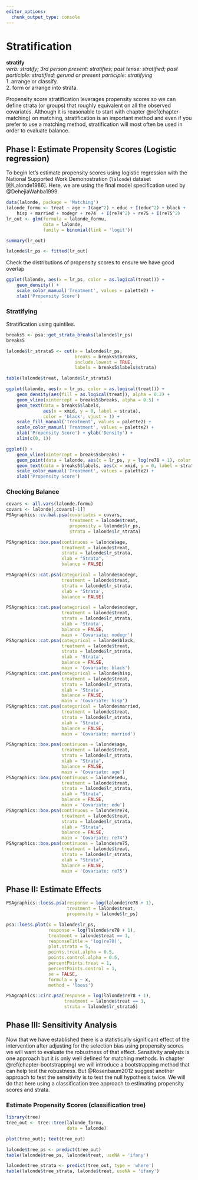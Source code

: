 ```yaml
---
editor_options: 
  chunk_output_type: console
---
```


# Stratification {#chapter-stratification}

::: {.rmdtip}
**stratify**  
*verb: stratify; 3rd person present: stratifies; past tense: stratified; past participle: stratified; gerund or present participle: stratifying*  
1. arrange or classify.  
2. form or arrange into strata.
:::


Propensity score stratification leverages propensity scores so we can define strata (or groups) that roughly equivalent on all the observed covariates. Although it is reasonable to start with chapter \@ref(chapter-matching) on matching, stratification is an important method and even if you prefer to use a matching method, stratification will most often be used in order to evaluate balance. 

## Phase I: Estimate Propensity Scores (Logistic regression)

To begin let's estimate propensity scores using logistic regression with the National Supported Work Demonostration (`lalonde`) dataset [@Lalonde1986]. Here, we are using the final model specification used by @DehejiaWahba1999. 

```r
data(lalonde, package = 'Matching')
lalonde_formu <- treat ~ age + I(age^2) + educ + I(educ^2) + black +
	hisp + married + nodegr + re74  + I(re74^2) + re75 + I(re75^2)
lr_out <- glm(formula = lalonde_formu,
			  data = lalonde,
			  family = binomial(link = 'logit'))
```



```r
summary(lr_out)
```

```r
lalonde$lr_ps <- fitted(lr_out)
```

Check the distributions of propensity scores to ensure we have good overlap

```r
ggplot(lalonde, aes(x = lr_ps, color = as.logical(treat))) + 
	geom_density() +
	scale_color_manual('Treatment', values = palette2) +
	xlab('Propensity Score')
```



### Stratifying

Stratification using quintiles.

```r

breaks5 <- psa::get_strata_breaks(lalonde$lr_ps)
breaks5

lalonde$lr_strata5 <- cut(x = lalonde$lr_ps, 
						  breaks = breaks5$breaks, 
						  include.lowest = TRUE, 
						  labels = breaks5$labels$strata)
```

```r
table(lalonde$treat, lalonde$lr_strata5)
```

```r
ggplot(lalonde, aes(x = lr_ps, color = as.logical(treat))) + 
	geom_density(aes(fill = as.logical(treat)), alpha = 0.2) +
	geom_vline(xintercept = breaks5$breaks, alpha = 0.5) +
	geom_text(data = breaks5$labels, 
			  aes(x = xmid, y = 0, label = strata),
			  color = 'black', vjust = 1) +
	scale_fill_manual('Treatment', values = palette2) +
	scale_color_manual('Treatment', values = palette2) +
	xlab('Propensity Score') + ylab('Density') +
	xlim(c(0, 1))
```



```r
ggplot() +
	geom_vline(xintercept = breaks5$breaks) +
	geom_point(data = lalonde, aes(x = lr_ps, y = log(re78 + 1), color = as.logical(treat)), alpha = 0.5) +
	geom_text(data = breaks5$labels, aes(x = xmid, y = 0, label = strata), color = 'black', vjust = 1) +
	scale_color_manual('Treatment', values = palette2) +
	xlab('Propensity Score')
```


### Checking Balance {#stratification-balance}

```r
covars <- all.vars(lalonde.formu)
covars <- lalonde[,covars[-1]]
PSAgraphics::cv.bal.psa(covariates = covars, 
						treatment = lalonde$treat,
						propensity = lalonde$lr_ps,
						strata = lalonde$lr_strata)
```



```r
PSAgraphics::box.psa(continuous = lalonde$age, 
					 treatment = lalonde$treat, 
					 strata = lalonde$lr_strata,
					 xlab = "Strata", 
					 balance = FALSE)
```


```r
PSAgraphics::cat.psa(categorical = lalonde$nodegr, 
					 treatment = lalonde$treat, 
					 strata = lalonde$lr_strata, 
					 xlab = 'Strata',
					 balance = FALSE)
```

```r
PSAgraphics::cat.psa(categorical = lalonde$nodegr, 
					 treatment = lalonde$treat, 
					 strata = lalonde$lr_strata, 
					 xlab = 'Strata',
					 balance = FALSE, 
					 main = 'Covariate: nodegr')
PSAgraphics::cat.psa(categorical = lalonde$black, 
					 treatment = lalonde$treat, 
					 strata = lalonde$lr_strata, 
					 xlab = 'Strata',
					 balance = FALSE, 
					 main = 'Covariate: black')
PSAgraphics::cat.psa(categorical = lalonde$hisp, 
					 treatment = lalonde$treat, 
					 strata = lalonde$lr_strata, 
					 xlab = 'Strata',
					 balance = FALSE, 
					 main = 'Covariate: hisp')
PSAgraphics::cat.psa(categorical = lalonde$married, 
					 treatment = lalonde$treat, 
					 strata = lalonde$lr_strata, 
					 xlab = 'Strata',
					 balance = FALSE, 
					 main = 'Covariate: married')

```

```r
PSAgraphics::box.psa(continuous = lalonde$age, 
					 treatment = lalonde$treat, 
					 strata = lalonde$lr_strata,
					 xlab = "Strata", 
					 balance = FALSE,
					 main = 'Covariate: age')
PSAgraphics::box.psa(continuous = lalonde$edu, 
					 treatment = lalonde$treat, 
					 strata = lalonde$lr_strata,
					 xlab = "Strata", 
					 balance = FALSE,
					 main = 'Covariate: edu')
PSAgraphics::box.psa(continuous = lalonde$re74, 
					 treatment = lalonde$treat, 
					 strata = lalonde$lr_strata,
					 xlab = "Strata", 
					 balance = FALSE,
					 main = 'Covariate: re74')
PSAgraphics::box.psa(continuous = lalonde$re75, 
					 treatment = lalonde$treat, 
					 strata = lalonde$lr_strata,
					 xlab = "Strata", 
					 balance = FALSE,
					 main = 'Covariate: re75')
```

## Phase II: Estimate Effects

```r
PSAgraphics::loess.psa(response = log(lalonde$re78 + 1),
					   treatment = lalonde$treat,
					   propensity = lalonde$lr_ps)
```

```r
psa::loess.plot(x = lalonde$lr_ps,
				response = log(lalonde$re78 + 1),
				treatment = lalonde$treat == 1,
				responseTitle = 'log(re78)',
				plot.strata = 5,
				points.treat.alpha = 0.5,
				points.control.alpha = 0.5,
				percentPoints.treat = 1,
				percentPoints.control = 1,
				se = FALSE, 
				formula = y ~ x,
				method = 'loess')
```


```r
PSAgraphics::circ.psa(response = log(lalonde$re78 + 1), 
					  treatment = lalonde$treat == 1, 
					  strata = lalonde$lr_strata5)
```

## Phase III: Sensitivity Analysis

Now that we have established there is a statistically significant effect of the intervention after adjusting for the selection bias using propensity scores we will want to evaluate the robustness of that effect. Sensitivity analysis is one approach but it is only well defined for matching methods. In chapter \@ref(chapter-bootstrapping) we will introduce a bootstrapping method that can help test the robustness. But @Rosenbaum2012 suggest another approach to test the sensitivity is to test the null hypothesis twice. We will do that here using a classification tree approach to estimating propensity scores and strata.

### Estimate Propensity Scores (classification tree)

```r
library(tree)
tree_out <- tree::tree(lalonde_formu,
					   data = lalonde)
```

```r
plot(tree_out); text(tree_out)
```


```r
lalonde$tree_ps <- predict(tree_out)
table(lalonde$tree_ps, lalonde$treat, useNA = 'ifany')

lalonde$tree_strata <- predict(tree_out, type = 'where')
table(lalonde$tree_strata, lalonde$treat, useNA = 'ifany')
```

